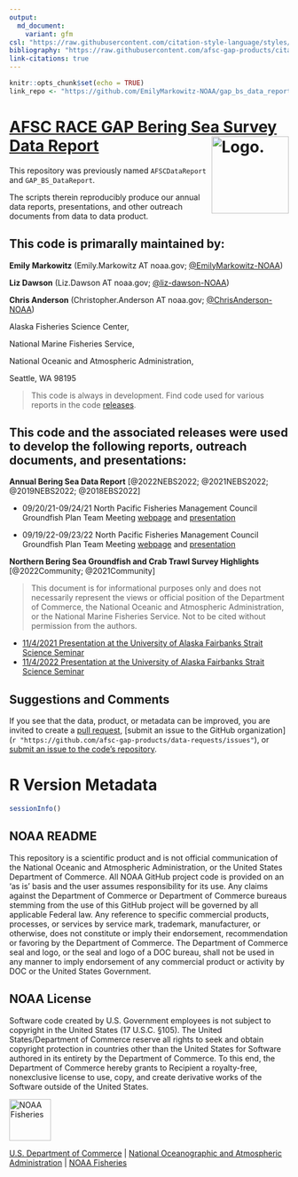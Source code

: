 ```yaml
---
output: 
  md_document: 
    variant: gfm
csl: "https://raw.githubusercontent.com/citation-style-language/styles/master/apa-no-ampersand.csl"
bibliography: "https://raw.githubusercontent.com/afsc-gap-products/citations/main/cite/bibliography.bib"
link-citations: true
---
```


```r
knitr::opts_chunk$set(echo = TRUE)
link_repo <- "https://github.com/EmilyMarkowitz-NOAA/gap_bs_data_report"
```

<!-- README.md is generated from README.Rmd. Please edit that file -->

# [AFSC RACE GAP Bering Sea Survey Data Report](%60r%20link_repo%60) <img src="https://avatars.githubusercontent.com/u/91760178?s=96&amp;v=4" alt="Logo." align="right" width="139" height="139"/>

This repository was previously named `AFSCDataReport` and `GAP_BS_DataReport`. 

The scripts therein reproducibly produce our annual data reports, presentations, and other outreach documents from data to data product.  

## This code is primarally maintained by:

**Emily Markowitz** (Emily.Markowitz AT noaa.gov; [\@EmilyMarkowitz-NOAA](https://github.com/EmilyMarkowitz-NOAA))

**Liz Dawson** (Liz.Dawson AT noaa.gov; [\@liz-dawson-NOAA](https://github.com/liz-dawson-NOAA))

**Chris Anderson** (Christopher.Anderson AT noaa.gov; [\@ChrisAnderson-NOAA](https://github.com/ChrisAnderson-NOAA))

Alaska Fisheries Science Center,

National Marine Fisheries Service,

National Oceanic and Atmospheric Administration,

Seattle, WA 98195

> This code is always in development. Find code used for various reports in the code [releases](https://github.com/EmilyMarkowitz-NOAA/gap_bs_data_report/releases).

## This code and the associated releases were used to develop the following reports, outreach documents, and presentations:

<div id="refs"></div>

<!-- Use .bib file to cite reports in subsection titles -->

**Annual Bering Sea Data Report** [@2022NEBS2022; @2021NEBS2022; @2019NEBS2022; @2018EBS2022]

 - 09/20/21-09/24/21 North Pacific Fisheries Management Council Groundfish Plan Team Meeting [webpage](https://meetings.npfmc.org/Meeting/Details/2427) and [presentation](https://meetings.npfmc.org/CommentReview/DownloadFile?p=f48aa839-fdd1-4000-a556-2a3aa4521d8b.pdf&fileName=2021_EBSsurvey%20PRESENTATION.pdf)

 - 09/19/22-09/23/22 North Pacific Fisheries Management Council Groundfish Plan Team Meeting [webpage](https://meetings.npfmc.org/Meeting/Details/2949) and [presentation](https://meetings.npfmc.org/CommentReview/DownloadFile?p=02e397c4-a1cc-46eb-b2ae-1c3cc368e682.pdf&fileName=2022_EBSsurvey_planteam.pdf)

**Northern Bering Sea Groundfish and Crab Trawl Survey Highlights** [@2022Community; @2021Community]

> This document is for informational purposes only and does not necessarily represent the views or official position of the Department of Commerce, the National Oceanic and Atmospheric Administration, or the National Marine Fisheries Service. Not to be cited without permission from the authors.

 - [11/4/2021 Presentation at the University of Alaska Fairbanks Strait Science Seminar](https://youtu.be/putpYJtPRF8)
 - [11/4/2022 Presentation at the University of Alaska Fairbanks Strait Science Seminar](https://www.youtube.com/watch?v=TGXN2pIDhfc)

## Suggestions and Comments

If you see that the data, product, or metadata can be improved, you are invited to create a 
[pull request](`r paste0(link_repo, "/pulls")`), 
[submit an issue to the GitHub organization](`r "https://github.com/afsc-gap-products/data-requests/issues"`), or 
[submit an issue to the code's repository](`r paste0(link_repo, "/issues")`).

# R Version Metadata

```r
sessionInfo()
```

## NOAA README

This repository is a scientific product and is not official communication of the National Oceanic and Atmospheric Administration, or the United States Department of Commerce. All NOAA GitHub project code is provided on an ‘as is’ basis and the user assumes responsibility for its use. Any claims against the Department of Commerce or Department of Commerce bureaus stemming from the use of this GitHub project will be governed by all applicable Federal law. Any reference to specific commercial products, processes, or services by service mark, trademark, manufacturer, or otherwise, does not constitute or imply their endorsement, recommendation or favoring by the Department of Commerce. The Department of Commerce seal and logo, or the seal and logo of a DOC bureau, shall not be used in any manner to imply endorsement of any commercial product or activity by DOC or the United States Government.

## NOAA License

Software code created by U.S. Government employees is not subject to copyright in the United States (17 U.S.C. §105). The United States/Department of Commerce reserve all rights to seek and obtain copyright protection in countries other than the United States for Software authored in its entirety by the Department of Commerce. To this end, the Department of Commerce hereby grants to Recipient a royalty-free, nonexclusive license to use, copy, and create derivative works of the Software outside of the United States.

<img src="https://raw.githubusercontent.com/nmfs-general-modeling-tools/nmfspalette/main/man/figures/noaa-fisheries-rgb-2line-horizontal-small.png" alt="NOAA Fisheries" height="75"/>

[U.S. Department of Commerce](https://www.commerce.gov/) \| [National Oceanographic and Atmospheric Administration](https://www.noaa.gov) \| [NOAA Fisheries](https://www.fisheries.noaa.gov/)
